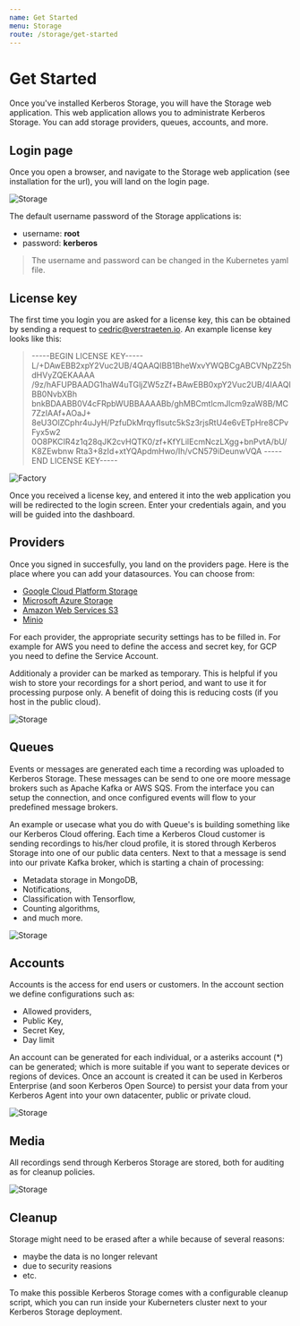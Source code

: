 ```yaml
---
name: Get Started
menu: Storage
route: /storage/get-started
---
```


# Get Started

Once you've installed Kerberos Storage, you will have the Storage web application. This web application allows you to administrate Kerberos Storage. You can add storage providers, queues, accounts, and more.

## Login page

Once you open a browser, and navigate to the Storage web application (see installation for the url), you will land on the login page.

![Storage](../../public/images/factory/kerberos-factory-loginpage-small.png)

The default username password of the Storage applications is:

- username: **root**
- password: **kerberos**

> The username and password can be changed in the Kubernetes yaml file.

## License key

The first time you login you are asked for a license key, this can be obtained by sending a request to cedric@verstraeten.io. An example license key looks like this:

> -----BEGIN LICENSE KEY-----
L/+DAwEBB2xpY2Vuc2UB/4QAAQIBB1BheWxvYWQBCgABCVNpZ25hdHVyZQEKAAAA
/9z/hAFUPBAADG1haW4uTGljZW5zZf+BAwEBB0xpY2Vuc2UB/4IAAQIBB0NvbXBh
bnkBDAABB0V4cFRpbWUBBAAAABb/ghMBCmtlcmJlcm9zaW8B/MC7ZzIAAf+AOaJ+
8eU3OlZCphr4uJyH/PzfuDkMrqyfIsutc5kSz3rjsRtU4e6vETpHre8CPvFyx5w2
0O8PKCIR4z1q28qJK2cvHQTK0/zf+KfYLilEcmNczLXgg+bnPvtA/bU/K8ZEwbnw
Rta3+8zId+xtYQApdmHwo/Ih/vCN579iDeunwVQA
-----END LICENSE KEY-----

![Factory](../../public/images/factory/kerberos-factory-licensekey.png)

Once you received a license key, and entered it into the web application you will be redirected to the login screen. Enter your credentials again, and you will be guided into the dashboard.


## Providers

Once you signed in succesfully, you land on the providers page. Here is the place where you can add your datasources. You can choose from:

  - [Google Cloud Platform Storage](https://cloud.google.com/storage)
  - [Microsoft Azure Storage](https://azure.microsoft.com/en-us/services/storage/)
  - [Amazon Web Services S3](https://aws.amazon.com/s3/)
  - [Minio](https://min.io/)

For each provider, the appropriate security settings has to be filled in. For example for AWS you need to define the access and secret key, for GCP you need to define the Service Account.

Additionaly a provider can be marked as temporary. This is helpful if you wish to store your recordings for a short period, and want to use it for processing purpose only. A benefit of doing this is reducing costs (if you host in the public cloud).

![Storage](../../public/images/kerberos-storage-providers.png)

## Queues

Events or messages are generated each time a recording was uploaded to Kerberos Storage. These messages can be send to one ore moore message brokers such as Apache Kafka or AWS SQS. From the interface you can setup the connection, and once configured events will flow to your predefined message brokers.

An example or usecase what you do with Queue's is building something like our Kerberos Cloud offering. Each time a Kerberos Cloud customer is sending recordings to his/her cloud profile, it is stored through Kerberos Storage into one of our public data centers. Next to that a message is send into our private Kafka broker, which is starting a chain of processing:

  - Metadata storage in MongoDB,
  - Notifications,
  - Classification with Tensorflow,
  - Counting algorithms,
  - and much more.

![Storage](../../public/images/kerberos-storage-queues.png)

## Accounts

Accounts is the access for end users or customers. In the account section we define configurations such as:
  - Allowed providers,
  - Public Key,
  - Secret Key,
  - Day limit

An account can be generated for each individual, or a asteriks account (*) can be generated; which is more suitable if you want to seperate devices or regions of devices.
Once an account is created it can be used in Kerberos Enterprise (and soon Kerberos Open Source) to persist your data from your Kerberos Agent into your own datacenter, public or private cloud.

![Storage](../../public/images/kerberos-storage-accounts.png)

## Media

All recordings send through Kerberos Storage are stored, both for auditing as for cleanup policies.

![Storage](../../public/images/kerberos-storage-media.png)

## Cleanup

Storage might need to be erased after a while because of several reasons:

- maybe the data is no longer relevant
- due to security reasions
- etc.

To make this possible Kerberos Storage comes with a configurable cleanup script, which you can run inside your Kuberneters cluster next to your Kerberos Storage deployment.
